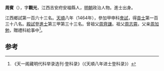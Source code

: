 '''周賓'''（{{bd|1433年||？}}），字'''觀光'''，江西吉安府安福縣人，[[明朝|明朝]]政治人物。進士出身。

江西鄉試第一百六十三名。[[天顺_(明朝)|天順]]八年（1464年），參加甲申科[[會試|會試]]，得[[貢士|貢士]]第一百三十八名。[[殿試|殿試]]登[[進士|進士]]第三甲第三十三名。曾祖父[[周齊謙|周齊謙]]。祖父[[周志霄|周志霄]]。父亲[[周加勉|周加勉]]，贈禮科給事中<ref>《天一阁藏明代科举录选刊·登科录》（《天順八年进士登科录》）</ref>。

==参考==
{{reflist}}

{{天順八年甲申科殿試金榜}}


{{明朝人物小作品}}